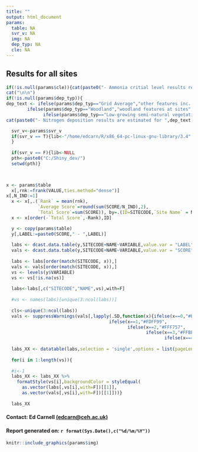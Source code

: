 ```yaml
---
title: ""
output: html_document
params:
  table: NA
  svr_v: NA
  img: NA
  dep_typ: NA
  cle: NA
---
```


## Results for all sites


```r
if(!is.null(params$cle)){cat(paste0("- Ammonia critial level results refer to the ",params$cle," CLe"))}
cat("\n\n")
if(!is.null(params$dep_typ)){
dep_text <- ifelse(params$dep_typ=="Grid Average","other features inc. aquatic features at sites (grid average)",
        ifelse(params$dep_typ=="Woodland","woodland features at sites",
              ifelse(params$dep_typ=="Low-growing semi-natural vegetation","low-growing semi-natural features at sites")))
cat(paste0("- Nitrogen deposition results are estimated for ",dep_text,"\n"))}
```

```r
  svr_v<-params$svr_v
  if(svr_v == T){lib<-"/home/edcarn/R/x86_64-pc-linux-gnu-library/3.4"
  }
  
  if(svr_v == F){lib<-NULL
  pth<-paste0("C:/Shiny_dev/")
  setwd(pth)}
  


x <- params$table
  x[,rnk:=frank(VALUE,ties.method="dense")]
x[,N_IND:=1]
  x <- x[,.(`Rank` = mean(rnk),
            `Average Score`=round(sum(SCORE/N_IND),2),
            `Total Score`=sum(SCORE)), by=.(ID=SITECODE,`Site Name` = NAME)]
  x <- x[order(-`Total Score`,-Rank),ID]

  y <- copy(params$table)
  y[,LABEL:=paste0(SCORE," - ",LABEL)]
  
  labs <- dcast.data.table(y,SITECODE+NAME~VARIABLE,value.var = "LABEL")
  vals <- dcast.data.table(y,SITECODE+NAME~VARIABLE,value.var = "SCORE")
  
  labs <- labs[order(match(SITECODE, x)),]
  vals <- vals[order(match(SITECODE, x)),]
  vs <- levels(y$VARIABLE)
  vs <- vs[!is.na(vs)]
 
  labs<-labs[,c("SITECODE","NAME",vs),with=F]                                  
  
  #vs <- names(labs)[unique(3:ncol(labs))]
 
  cls<-unique(3:ncol(labs))
  vals <- suppressWarnings(vals[,lapply(.SD,function(x){ifelse(x==0,"#B0D6FF",
                                       ifelse(x==1,"#FDFF99",
                                              ifelse(x==2,"#FFF757",
                                                     ifelse(x==3,"#FFBE3B",
                                                            ifelse(x==4,"#EB4034","#000000")))))}),.SDcols=cls])
  
  labs_XX <- datatable(labs,selection = 'single',options = list(pageLength = nrow(labs)))
  
  for(i in 1:length(vs)){
  
  #i<-1
  labs_XX <- labs_XX %>%
    formatStyle(vs[i],backgroundColor = styleEqual(
      as.vector(labs[,vs[i],with=F])[[1]],
      as.vector(vals[,vs[i],with=F])[[1]]))}
  
  labs_XX

```

#### Contact: Ed Carnell [ (edcarn@ceh.ac.uk) ](mailto:edcarn@ceh.ac.uk)
#### Report generated on: `r format(Sys.Date(),c("%d/%m/%Y"))`

```r
knitr::include_graphics(params$img)
```



